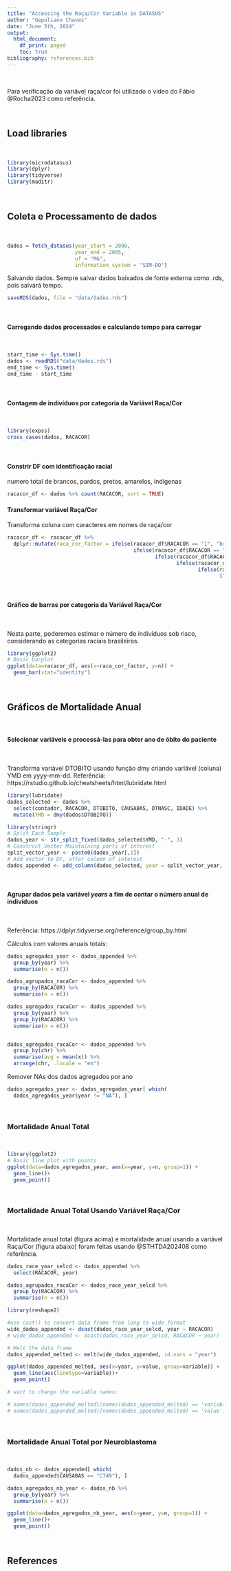 ```yaml
---
title: "Accessing the Raça/Cor Variable in DATASUS"
author: "Gepoliano Chaves"
date: "June 5th, 2024"
output:
  html_document:
    df_print: paged
    toc: true
bibliography: references.bib
---
```


\

Para verificação da variável raça/cor foi utilizado o vídeo do Fábio @Rocha2023 como referência.

\

## Load libraries

\


```r
library(microdatasus)
library(dplyr)
library(tidyverse)
library(maditr)
```

\

## Coleta e Processamento de dados

\

```r
dados = fetch_datasus(year_start = 2000,
                      year_end = 2005,
                      uf = "MG",
                      information_system = "SIM-DO")
```

Salvando dados. Sempre salvar dados baixados de fonte externa como .rds, pois salvará tempo.

```r
saveRDS(dados, file = "data/dados.rds")
```

\

#### Carregando dados processados e calculando tempo para carregar

\

```r
start_time <- Sys.time()
dados <- readRDS("data/dados.rds")
end_time <- Sys.time()
end_time - start_time
```

\

#### Contagem de indivíduos por categoria da Variável Raça/Cor

\

```r
library(expss)
cross_cases(dados, RACACOR)
```

\

#### Constrir DF com identificação racial

numero total de brancos, pardos, pretos, amarelos, indígenas

```r
racacor_df <- dados %>% count(RACACOR, sort = TRUE)
```

#### Transformar variável Raça/Cor

Transforma coluna com caracteres em nomes de raça/cor

```r
racacor_df <- racacor_df %>%
  dplyr::mutate(raca_cor_factor = ifelse(racacor_df$RACACOR == "1", "branca", 
                                         ifelse(racacor_df$RACACOR == "2", "preta",
                                                ifelse(racacor_df$RACACOR == "3", "amarela",
                                                       ifelse(racacor_df$RACACOR == "4", "parda", 
                                                              ifelse(racacor_df$RACACOR == "5", "indígena",
                                                                     ifelse(racacor_df$RACACOR == "9", "ignorado","0")))))))
```

\

#### Gráfico de barras por categoria da Variável Raça/Cor

\

Nesta parte, poderemos estimar o número de indivíduos sob risco, considerando as categorias raciais brasileiras.

```r
library(ggplot2)
# Basic barplot
ggplot(data=racacor_df, aes(x=raca_cor_factor, y=n)) +
  geom_bar(stat="identity")
```

\

## Gráficos de Mortalidade Anual

\

#### Selecionar variáveis e processá-las para obter ano de óbito do paciente

\

Transforma variável DTOBITO usando função dmy criando variável (coluna) YMD em yyyy-mm-dd. Referência: https://rstudio.github.io/cheatsheets/html/lubridate.html

```r
library(lubridate)
dados_selected <- dados %>%
  select(contador, RACACOR, DTOBITO, CAUSABAS, DTNASC, IDADE) %>%
  mutate(YMD = dmy(dados$DTOBITO))

library(stringr)
# Split Each Sample
dados_year <- str_split_fixed(dados_selected$YMD, "-", 3)
# Construct Vector Maintaining parts of interest
split_vector_year <- paste0(dados_year[,1])
# Add vector to DF, after column of interest
dados_appended <- add_column(dados_selected, year = split_vector_year, .after = "YMD")
```

\

#### Agrupar dados pela variável *years* a fim de contar o número anual de indivíduos 

\

Referência: https://dplyr.tidyverse.org/reference/group_by.html

Cálculos com valores anuais totais:

```r
dados_agregados_year <- dados_appended %>%
  group_by(year) %>%
  summarise(n = n())
```

```r
dados_agrupados_racaCor <- dados_appended %>%
  group_by(RACACOR) %>%
  summarise(n = n())

dados_agregados_racaCor <- dados_appended %>%
  group_by(year) %>%
  group_by(RACACOR) %>%
  summarise(n = n())


dados_agregados_racaCor <- dados_appended %>%
  group_by(chr) %>%
  summarise(avg = mean(x)) %>%
  arrange(chr, .locale = "en")
```

Remover NAs dos dados agregados por ano

```r
dados_agregados_year <- dados_agregados_year[ which(
  dados_agregados_year$year != "NA"), ]
```

\

### Mortalidade Anual Total

\

```r
library(ggplot2)
# Basic line plot with points
ggplot(data=dados_agregados_year, aes(x=year, y=n, group=1)) +
  geom_line()+
  geom_point()
```

\

### Mortalidade Anual Total Usando Variável Raça/Cor

\

Mortalidade anual total (figura acima) e mortalidade anual usando a variável Raça/Cor (figura abaixo) foram feitas usando @STHTDA202408 como referência.

```r
dados_race_year_selcd <- dados_appended %>%
  select(RACACOR, year)

dados_agrupados_racaCor <- dados_race_year_selcd %>%
  group_by(RACACOR) %>%
  summarise(n = n())
```


```r
library(reshape2)

#use cast() to convert data frame from long to wide format
wide_dados_appended <- dcast(dados_race_year_selcd, year ~ RACACOR)
# wide_dados_appended <- dcast(dados_race_year_selcd, RACACOR ~ year)

# Melt the data frame
dados_appended_melted <- melt(wide_dados_appended, id.vars = "year")

ggplot(dados_appended_melted, aes(x=year, y=value, group=variable)) +
  geom_line(aes(linetype=variable))+
  geom_point()

# wait to change the variable names:

# names(dados_appended_melted)[names(dados_appended_melted) == 'variable'] <- 'RACACOR'
# names(dados_appended_melted)[names(dados_appended_melted) == 'value'] <- 'n'


```

\

### Mortalidade Anual Total por Neuroblastoma

\


```r
dados_nb <- dados_appended[ which(
  dados_appended$CAUSABAS == "C749"), ]

dados_agregados_nb_year <- dados_nb %>%
  group_by(year) %>%
  summarise(n = n())

ggplot(data=dados_agregados_nb_year, aes(x=year, y=n, group=1)) +
  geom_line()+
  geom_point()
```

\

## References

<div id="refs"></div>


